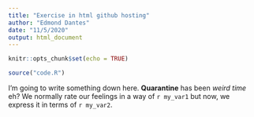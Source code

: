 ```yaml
---
title: "Exercise in html github hosting"
author: "Edmond Dantes"
date: "11/5/2020"
output: html_document
---
```


```r
knitr::opts_chunk$set(echo = TRUE)
```

```r
source("code.R")
```

I'm going to write something down here. **Quarantine** has been _weird time_ eh? We normally rate our feelings in a way of `r my_var1` but now, we express it in terms of `r my_var2`.